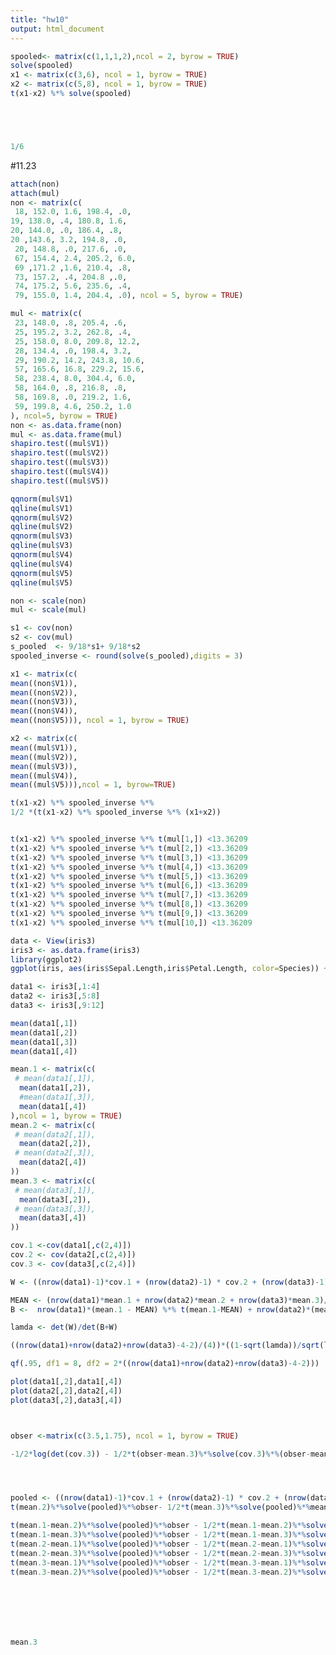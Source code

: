 ```yaml
---
title: "hw10"
output: html_document
---
```


```r
spooled<- matrix(c(1,1,1,2),ncol = 2, byrow = TRUE)
solve(spooled)
x1 <- matrix(c(3,6), ncol = 1, byrow = TRUE)
x2 <- matrix(c(5,8), ncol = 1, byrow = TRUE)
t(x1-x2) %*% solve(spooled)





1/6

```




#11.23
```r
attach(non)
attach(mul)
non <- matrix(c(
 18, 152.0, 1.6, 198.4, .0,
19, 138.0, .4, 180.8, 1.6,
20, 144.0, .0, 186.4, .8,
20 ,143.6, 3.2, 194.8, .0,
 20, 148.8, .0, 217.6, .0,
 67, 154.4, 2.4, 205.2, 6.0,
 69 ,171.2 ,1.6, 210.4, .8,
 73, 157.2, .4, 204.8 ,.0,
 74, 175.2, 5.6, 235.6, .4,
 79, 155.0, 1.4, 204.4, .0), ncol = 5, byrow = TRUE)

mul <- matrix(c(
 23, 148.0, .8, 205.4, .6,
 25, 195.2, 3.2, 262.8, .4,
 25, 158.0, 8.0, 209.8, 12.2,
 28, 134.4, .0, 198.4, 3.2,
 29, 190.2, 14.2, 243.8, 10.6,
 57, 165.6, 16.8, 229.2, 15.6,
 58, 238.4, 8.0, 304.4, 6.0,
 58, 164.0, .8, 216.8, .8,
 58, 169.8, .0, 219.2, 1.6,
 59, 199.8, 4.6, 250.2, 1.0
), ncol=5, byrow = TRUE)
non <- as.data.frame(non)
mul <- as.data.frame(mul)
shapiro.test((mul$V1))
shapiro.test((mul$V2))
shapiro.test((mul$V3))
shapiro.test((mul$V4))
shapiro.test((mul$V5))

qqnorm(mul$V1)
qqline(mul$V1)
qqnorm(mul$V2)
qqline(mul$V2)
qqnorm(mul$V3)
qqline(mul$V3)
qqnorm(mul$V4)
qqline(mul$V4)
qqnorm(mul$V5)
qqline(mul$V5)

non <- scale(non)
mul <- scale(mul)

s1 <- cov(non)
s2 <- cov(mul)
s_pooled  <- 9/18*s1+ 9/18*s2
spooled_inverse <- round(solve(s_pooled),digits = 3)

x1 <- matrix(c(
mean((non$V1)),
mean((non$V2)),
mean((non$V3)),
mean((non$V4)),
mean((non$V5))), ncol = 1, byrow = TRUE)

x2 <- matrix(c(
mean((mul$V1)),
mean((mul$V2)),
mean((mul$V3)),
mean((mul$V4)),
mean((mul$V5))),ncol = 1, byrow=TRUE)

t(x1-x2) %*% spooled_inverse %*% 
1/2 *(t(x1-x2) %*% spooled_inverse %*% (x1+x2))


t(x1-x2) %*% spooled_inverse %*% t(mul[1,]) <13.36209
t(x1-x2) %*% spooled_inverse %*% t(mul[2,]) <13.36209
t(x1-x2) %*% spooled_inverse %*% t(mul[3,]) <13.36209
t(x1-x2) %*% spooled_inverse %*% t(mul[4,]) <13.36209
t(x1-x2) %*% spooled_inverse %*% t(mul[5,]) <13.36209
t(x1-x2) %*% spooled_inverse %*% t(mul[6,]) <13.36209
t(x1-x2) %*% spooled_inverse %*% t(mul[7,]) <13.36209
t(x1-x2) %*% spooled_inverse %*% t(mul[8,]) <13.36209
t(x1-x2) %*% spooled_inverse %*% t(mul[9,]) <13.36209
t(x1-x2) %*% spooled_inverse %*% t(mul[10,]) <13.36209
```




```r
data <- View(iris3)
iris3 <- as.data.frame(iris3)
library(ggplot2)
ggplot(iris, aes(iris$Sepal.Length,iris$Petal.Length, color=Species)) + geom_point()

data1 <- iris3[,1:4]
data2 <- iris3[,5:8]
data3 <- iris3[,9:12]

mean(data1[,1])
mean(data1[,2])
mean(data1[,3])
mean(data1[,4])

mean.1 <- matrix(c(
 # mean(data1[,1]),
  mean(data1[,2]),
  #mean(data1[,3]),
  mean(data1[,4])
),ncol = 1, byrow = TRUE)
mean.2 <- matrix(c(
 # mean(data2[,1]),
  mean(data2[,2]),
 # mean(data2[,3]),
  mean(data2[,4])
))
mean.3 <- matrix(c(
 # mean(data3[,1]),
  mean(data3[,2]),
 # mean(data3[,3]),
  mean(data3[,4])
))

cov.1 <-cov(data1[,c(2,4)])
cov.2 <- cov(data2[,c(2,4)])
cov.3 <- cov(data3[,c(2,4)])

W <- ((nrow(data1)-1)*cov.1 + (nrow(data2)-1) * cov.2 + (nrow(data3)-1) * cov.3)

MEAN <- (nrow(data1)*mean.1 + nrow(data2)*mean.2 + nrow(data3)*mean.3)/(3*nrow(data1))
B <-  nrow(data1)*(mean.1 - MEAN) %*% t(mean.1-MEAN) + nrow(data2)*(mean.2 - MEAN) %*% t(mean.2-MEAN) + nrow(data3)*(mean.3 - MEAN) %*% t(mean.3-MEAN)

lamda <- det(W)/det(B+W)

((nrow(data1)+nrow(data2)+nrow(data3)-4-2)/(4))*((1-sqrt(lamda))/sqrt(lamda))

qf(.95, df1 = 8, df2 = 2*((nrow(data1)+nrow(data2)+nrow(data3)-4-2)))

plot(data1[,2],data1[,4])
plot(data2[,2],data2[,4])
plot(data3[,2],data3[,4])



obser <-matrix(c(3.5,1.75), ncol = 1, byrow = TRUE)

-1/2*log(det(cov.3)) - 1/2*t(obser-mean.3)%*%solve(cov.3)%*%(obser-mean.3) + log(1/3)




pooled <- ((nrow(data1)-1)*cov.1 + (nrow(data2)-1) * cov.2 + (nrow(data3)-1) * cov.3)/(150-3)
t(mean.2)%*%solve(pooled)%*%obser- 1/2*t(mean.3)%*%solve(pooled)%*%mean.3 + log(1/3)

t(mean.1-mean.2)%*%solve(pooled)%*%obser - 1/2*t(mean.1-mean.2)%*%solve(pooled)%*%(mean.1+mean.2)
t(mean.1-mean.3)%*%solve(pooled)%*%obser - 1/2*t(mean.1-mean.3)%*%solve(pooled)%*%(mean.1+mean.3)
t(mean.2-mean.1)%*%solve(pooled)%*%obser - 1/2*t(mean.2-mean.1)%*%solve(pooled)%*%(mean.2+mean.1)
t(mean.2-mean.3)%*%solve(pooled)%*%obser - 1/2*t(mean.2-mean.3)%*%solve(pooled)%*%(mean.2+mean.3)
t(mean.3-mean.1)%*%solve(pooled)%*%obser - 1/2*t(mean.3-mean.1)%*%solve(pooled)%*%(mean.3+mean.1)
t(mean.3-mean.2)%*%solve(pooled)%*%obser - 1/2*t(mean.3-mean.2)%*%solve(pooled)%*%(mean.3+mean.2)







mean.3

```



























